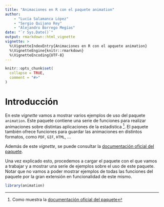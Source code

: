 ```yaml
---
title: "Animaciones en R con el paquete animation"
author:
    - "Lucía Salamanca López"
    - "Sergio Quijano Rey"
    - "Alejandro Borrego Megías"
date: "`r Sys.Date()`"
output: rmarkdown::html_vignette
vignette: >
  %\VignetteIndexEntry{Animaciones en R con el apquete animation}
  %\VignetteEngine{knitr::rmarkdown}
  %\VignetteEncoding{UTF-8}
---
```


<!-- Este codigo es necesario para inicializar el documento tipo Vignette -->
```r
knitr::opts_chunk$set(
  collapse = TRUE,
  comment = "#>"
)
```

# Introducción

En este *vignette* vamos a mostrar varios ejemplos de uso del paquete `animation`. Este paquete contiene una serie de funciones para realizar animaciones sobre distintas aplicaciones de la estadística ^[Como muestra la [documentación oficial del paquete](https://cran.r-project.org/web/packages/animation/animation.pdf)]. El paquete también ofrece funciones para guardar las animaciones en distintos formatos, como `PDF`, `GIF`, `HTML`, ...

Además de este *vignette*, se puede consultar la [documentación oficial del paquete](https://cran.r-project.org/web/packages/animation/animation.pdf).

Una vez explicado esto, procedemos a cargar el paquete con el que vamos a trabajar y a mostrar una serie de ejemplos sobre el uso de este paquete. Notar que no vamos a poder mostrar ejemplos de todas las funciones del paquete por la gran extensión en funcionalidad de este mismo.

```r
library(animation)
```
